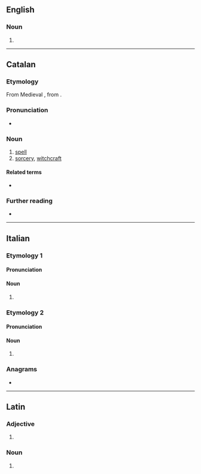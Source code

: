 ==English==

===Noun===
{{head|en|noun form}}

# {{plural of|en|sortilegus}}

----

==Catalan==

===Etymology===
From Medieval {{bor|ca|la|sortilegium}}, from {{m|la|sortilegus||soothsaying}}.

===Pronunciation===
* {{ca-IPA|è}}

===Noun===
{{ca-noun|m}}

# [[spell]]
# [[sorcery]], [[witchcraft]]

====Related terms====
* {{l|ca|sortíleg}}

===Further reading===
* {{R:IEC2}}

{{c|ca|Occult}}

----

==Italian==

===Etymology 1===

====Pronunciation====
{{it-pr|sortìlegi}}

====Noun====
{{head|it|noun form|g=m}}

# {{plural of|it|sortilego}}

===Etymology 2===

====Pronunciation====
{{it-pr|sortilègi}}

====Noun====
{{head|it|noun form|g=m}}

# {{plural of|it|sortilegio}}

===Anagrams===
* {{anagrams|it|a=egiilorst|sgretolii|stiglierò|togliersi}}

----

==Latin==

===Adjective===
{{la-adj-form|sortilegī}}

# {{inflection of|la|sortilegus||nom//voc|m|p|;|gen|m//n|s}}

===Noun===
{{la-noun-form|sortilegī}}

# {{inflection of|la|sortilegus||nom//voc|p|;|gen|s}}
